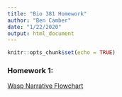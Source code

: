 ```yaml
---
title: "Bio 381 Homework"
author: "Ben Camber"
date: "1/22/2020"
output: html_document
---
```


```r
knitr::opts_chunk$set(echo = TRUE)
```

### Homework 1:
[Wasp Narrative Flowchart](hw1.html)
